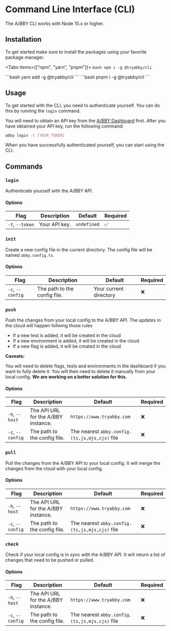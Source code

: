 
# Command Line Interface (CLI)

The A/BBY CLI works with Node 10.x or higher.

## Installation

To get started make sure to install the packages using your favorite package manager.

<Tabs items={["npm", "yarn", "pnpm"]}>
  <Tab>
    ```bash
    npm i -g @tryabby/cli
    ```
    </Tab>

  <Tab>
    ```bash
    yarn add -g @tryabby/cli
    ```
</Tab>
  <Tab>
    ```bash
    pnpm i -g @tryabby/cli
    ```
    </Tab>
</Tabs>

## Usage

To get started with the CLI, you need to authenticate yourself. You can do this by running the `login` command.

You will need to obtain an API key from the [A/BBY Dashboard](https://www.tryabby.com/profile) first. After you have obtained your API key, run the following command:

```bash
abby login -t [YOUR_TOKEN]
```

When you have successfully authenticated yourself, you can start using the CLI.

## Commands

### `login`

Authenticate yourself with the A/BBY API.

#### Options

| Flag            | Description   | Default     | Required |
| --------------- | ------------- | ----------- | -------- |
| `-t`, `--token` | Your API key. | `undefined` | ✅       |

### `init`

Create a new config file in the current directory. The config file will be named `abby.config.ts`.

#### Options

| Flag             | Description                  | Default                | Required |
| ---------------- | ---------------------------- | ---------------------- | -------- |
| `-c`, `--config` | The path to the config file. | Your current directory | ❌       |

### `push`

Push the changes from your local config to the A/BBY API.
The updates in the cloud will happen follwing those rules

- If a new test is added, it will be created in the cloud
- If a new environment is added, it will be created in the cloud
- If a new flag is added, it will be created in the cloud

**Caveats:**

You will need to delete flags, tests and environments in the dashboard if you want to fully delete it.
You will then need to delete it manually from your local config. **We are working on a better solution for this.**

#### Options

| Flag             | Description                         | Default                                        | Required |
| ---------------- | ----------------------------------- | ---------------------------------------------- | -------- |
| `-h`, `--host`   | The API URL for the A/BBY instance. | `https://www.tryabby.com`                      | ❌       |
| `-c`, `--config` | The path to the config file.        | The nearest `abby.config.(ts,js,mjs,cjs)` file | ❌       |

### `pull`

Pull the changes from the A/BBY API to your local config. It will merge the changes from the cloud with your local config.

#### Options

| Flag             | Description                         | Default                                        | Required |
| ---------------- | ----------------------------------- | ---------------------------------------------- | -------- |
| `-h`, `--host`   | The API URL for the A/BBY instance. | `https://www.tryabby.com`                      | ❌       |
| `-c`, `--config` | The path to the config file.        | The nearest `abby.config.(ts,js,mjs,cjs)` file | ❌       |

### `check`

Check if your local config is in sync with the A/BBY API. It will return a list of changes that need to be pushed or pulled.

#### Options

| Flag             | Description                         | Default                                        | Required |
| ---------------- | ----------------------------------- | ---------------------------------------------- | -------- |
| `-h`, `--host`   | The API URL for the A/BBY instance. | `https://www.tryabby.com`                      | ❌       |
| `-c`, `--config` | The path to the config file.        | The nearest `abby.config.(ts,js,mjs,cjs)` file | ❌       |
